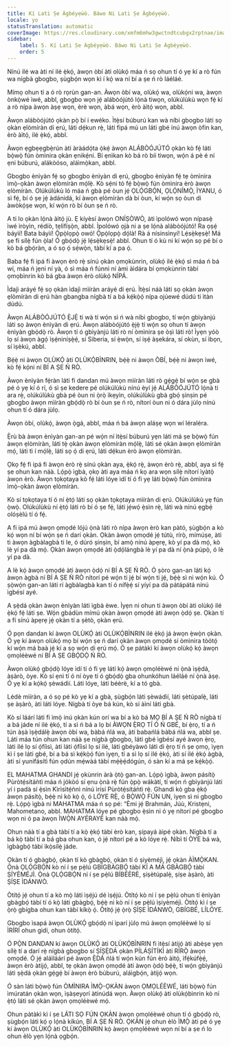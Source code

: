 ```yaml
---
title: Kí Lati Ṣe Àgbéyẹ̀wò. Báwo Ni Lati Ṣe Àgbéyẹ̀wò.
locale: yo
statusTranslation: automatic
coverImage: https://res.cloudinary.com/xmfm6mhw3gwctndtcubgx2rptnae/image/upload/v1740337243/small_cover_educacion_fundamental_a051170f1c.webp
sidebar:
    label: 5. Kí Lati Ṣe Àgbéyẹ̀wò. Báwo Ni Lati Ṣe Àgbéyẹ̀wò.
    order: 5
---
```

Nínú ilé wa àti ní ilé ẹ̀kọ́, àwọn òbí àti olùkọ́ máa ń sọ ohun tí ó yẹ kí a rò fún wa nígbà gbogbo, ṣùgbọ́n wọn kì í kọ́ wa ní bí a ṣe ń rò láéláé.

Mímọ ohun tí a ó rò rọrùn gan-an. Àwọn òbí wa, olùkọ́ wa, olùkọ́ni wa, àwọn ònkọ̀wé ìwé, abbl, gbogbo wọn jẹ́ alábòójútó lọ́nà tiwọn, olúkúlùkù wọn fẹ́ kí a rò nípa àwọn àṣẹ wọn, èrè wọn, àbá wọn, èrò àìtọ́ wọn, abbl.

Àwọn alábòójútó ọkàn pọ̀ bí i ewéko. Ìtẹ̀sí búburú kan wà níbi gbogbo láti sọ ọkàn ẹlòmíràn di ẹrú, láti dẹ́kun rẹ̀, láti fipá mú un láti gbé inú àwọn òfin kan, èrò àìtọ́, ilé ẹ̀kọ́, abbl.

Àwọn ẹgbẹẹgbẹ̀rún àti àràádọ́ta ọ̀kẹ́ àwọn ALÁBÒÓJÚTÓ ọkàn kò fẹ́ láti bọ̀wọ̀ fún òmìnira ọkàn ẹnikẹ́ni. Bí ẹnìkan kò bá rò bíi tiwọn, wọ́n á pè é ní ẹni búburú, alákòóso, aláìmọ̀kan, abbl.

Gbogbo ènìyàn fẹ́ sọ gbogbo ènìyàn di ẹrú, gbogbo ènìyàn fẹ́ tẹ òmìnira ìmọ̀-ọkàn àwọn ẹlòmíràn mọ́lẹ̀. Kò sẹ́ni tó fẹ́ bọ̀wọ̀ fún òmìnira èrò àwọn ẹlòmíràn. Olúkúlùkù ló máa ń gbà pé òun jẹ́ ỌLỌ́GBỌ́N, ỌLỌ́NÍMỌ̀, ÌYANU, ó sì fẹ́, bí ó ṣe jẹ́ àdánidá, kí àwọn ẹlòmíràn dà bí òun, kí wọ́n sọ òun di àwòkọ́ṣe wọn, kí wọ́n rò bí òun ṣe ń rò.

A ti lo ọkàn lọ́nà àìtọ́ jù. Ẹ kíyèsí àwọn ONÍṢÒWÒ, àti ìpolówó wọn nípasẹ̀ ìwé ìròyìn, rédíò, tẹlifíṣọ̀n, abbl. Ìpolówó ọjà ni a ṣe lọ́nà alábòójútó! Ra ọṣẹ́ báyìí! Bata báyìí! Ọ̀pọ̀lọpọ̀ owó! Ọ̀pọ̀lọpọ̀ dọ́là! Rà á nísinsìnyí! Lẹ́sẹ̀kẹsẹ̀! Má ṣe fi sílẹ̀ fún ọ̀la! Ó gbọ́dọ̀ jẹ́ lẹ́sẹ̀kẹsẹ̀! abbl. Ohun tí ó kù ni kí wọ́n sọ pé bí o kò bá gbọ́ràn, a ó sọ ọ́ sẹ́wọ̀n, tàbí kí a pa ọ́.

Baba fẹ́ fi ipá fi àwọn èrò rẹ̀ sínú ọkàn ọmọkùnrin, olùkọ́ ilé ẹ̀kọ́ sì máa ń bá wí, máa ń jẹni ní yà, ó sì máa ń fúnni ní àmì àìdára bí ọmọkùnrin tàbí ọmọbìnrin kò bá gba àwọn èrò olùkọ́ NÍPÁ.

Ìdajì aráyé fẹ́ sọ ọkàn ìdajì mìíràn aráyé di ẹrú. Ìtẹ̀sí náà láti sọ ọkàn àwọn ẹlòmíràn di ẹrú hàn gbangba nígbà tí a bá kẹ́kọ̀ọ́ nípa ojúewé dúdú ti ìtàn dúdú.

Àwọn ALÁBÒÓJÚTÓ Ẹ̀JẸ́ ti wà tí wọ́n sì ń wà níbi gbogbo, tí wọ́n gbìyànjú láti sọ àwọn ènìyàn di ẹrú. Àwọn alábòójútó ẹ̀jẹ̀ tí wọ́n sọ ohun tí àwọn ènìyàn gbọ́dọ̀ rò. Àwọn tí ó gbìyànjú láti rò ní òmìnira ṣe òṣì láti rò! Ìyẹn yóò lọ sí àwọn àgọ́ ìṣẹ́niníṣẹ̀ẹ́, sí Siberia, sí ẹ̀wọ̀n, sí iṣẹ́ àṣekára, sí okùn, sí ìbọn, sí ìṣèkú, abbl.

Bẹ́ẹ̀ ni àwọn OLÙKỌ́ àti OLÙKỌ́BÌNRIN, bẹ́ẹ̀ ni àwọn ÒBÍ, bẹ́ẹ̀ ni àwọn ìwé, kò fẹ́ kọ́ni ní BÍ A ṢE Ń RÒ.

Àwọn ènìyàn fẹ́ràn láti fi dandan mú àwọn mìíràn láti rò gẹ́gẹ́ bí wọ́n ṣe gbà pé ó yẹ kí ó rí, ó sì ṣe kedere pé olúkúlùkù nínú èyí jẹ́ ALÁBÒÓJÚTÓ lọ́nà ti ara rẹ̀, olúkúlùkù gbà pé òun ni ọ̀rọ̀ ìkẹyìn, olúkúlùkù gbà gbọ́ ṣinṣin pé gbogbo àwọn mìíràn gbọ́dọ̀ rò bí òun ṣe ń rò, nítorí òun ni ó dára jùlọ nínú ohun tí ó dára jùlọ.

Àwọn òbí, olùkọ́, àwọn ọ̀gá, abbl, máa ń bá àwọn aláṣẹ wọn wí léraléra.

Ẹ̀rù bà àwọn ènìyàn gan-an pé wọ́n ní ìtẹ̀sí búburú yẹn láti má ṣe bọ̀wọ̀ fún àwọn ẹlòmíràn, láti tẹ̀ ọkàn àwọn ẹlòmíràn mọ́lẹ̀, láti sé ọkàn àwọn ẹlòmíràn mọ́, láti tì í mọ́lẹ̀, láti sọ ọ́ di ẹrú, láti dẹ́kun èrò àwọn ẹlòmíràn.

Ọkọ fẹ́ fi ipá fi àwọn èrò rẹ̀ sínú ọkàn aya, ẹ̀kọ́ rẹ̀, àwọn èrò rẹ̀, abbl, aya sì fẹ́ ṣe ohun kan náà. Lọ́pọ̀ ìgbà, ọkọ àti aya máa ń kọ ara wọn sílẹ̀ nítorí ìyàtọ̀ àwọn èrò. Àwọn tọkọtaya kò fẹ́ láti lóye ìdí tí ó fi yẹ láti bọ̀wọ̀ fún òmìnira ìmọ̀-ọkàn àwọn ẹlòmíràn.

Kò sí tọkọtaya tí ó ní ẹ̀tọ́ láti sọ ọkàn tọkọtaya mìíràn di ẹrú. Olúkúlùkù yẹ fún ọ̀wọ̀. Olúkúlùkù ní ẹ̀tọ́ láti rò bí ó ṣe fẹ́, láti jẹ́wọ́ ẹ̀sìn rẹ̀, láti wà nínú ẹgbẹ́ olóṣèlú tí ó fẹ́.

A fi ipá mú àwọn ọmọdé lójú ọ̀nà láti rò nípa àwọn èrò kan pàtó, ṣùgbọ́n a kò kọ́ wọn ní bí wọ́n ṣe ń darí ọkàn. Ọkàn àwọn ọmọdé jẹ́ tútù, rírọ̀, mímúṣe, àti ti àwọn àgbàlagbà ti le, ó dúró ṣinṣin, bí amọ̀ nínú àpẹrẹ, kò yí pa dà mọ́, kò lè yí pa dà mọ́. Ọkàn àwọn ọmọdé àti ọ̀dọ́lángbà lè yí pa dà ní ọ̀nà púpọ̀, ó lè yí pa dà.

A lè kọ́ àwọn ọmọdé àti àwọn ọ̀dọ́ ní BÍ A ṢE Ń RÒ. Ó ṣòro gan-an láti kọ́ àwọn àgbà ní BÍ A ṢE Ń RÒ nítorí pé wọ́n ti jẹ́ bí wọ́n ti jẹ́, bẹ́ẹ̀ sì ni wọ́n kú. Ó ṣọ̀wọ́n gan-an láti rí àgbàlagbà kan tí ó nífẹ̀ẹ́ sí yíyí pa dà pátápátá nínú ìgbésí ayé.

A ṣẹ̀dá ọkàn àwọn ènìyàn láti ìgbà èwe. Ìyẹn ni ohun tí àwọn òbí àti olùkọ́ ilé ẹ̀kọ́ fẹ́ láti ṣe. Wọ́n gbádùn mímú ọkàn àwọn ọmọdé àti àwọn ọ̀dọ́ ṣe. Ọkàn tí a fi sínú àpẹrẹ jẹ́ ọkàn tí a ṣètò, ọkàn ẹrú.

Ó pọn dandan kí àwọn OLÙKỌ́ àti OLÙKỌ́BÌNRIN ilé ẹ̀kọ́ já àwọn ẹ̀wọ̀n ọkàn. Ó yẹ kí àwọn olùkọ́ mọ bí wọ́n ṣe ń darí ọkàn àwọn ọmọdé sí òmìnira tòótọ́ kí wọ́n má baà jẹ́ kí a sọ wọ́n di ẹrú mọ́. Ó ṣe pàtàkì kí àwọn olùkọ́ kọ́ àwọn ọmọléèwé ní BÍ A ṢE GBỌ́DỌ̀ Ń RÒ.

Àwọn olùkọ́ gbọ́dọ̀ lóye ìdí tí ó fi yẹ láti kọ́ àwọn ọmọléèwé ní ọ̀nà ìṣẹ̀dá, àṣàrò, òye. Kò sí ẹni tí ó ní òye tí ó gbọ́dọ̀ gba ohunkóhun láéláé ní ọ̀nà àṣẹ. Ó yẹ kí a kọ́kọ́ ṣèwádìí. Láti lóye, láti béèrè, kí a tó gbà.

Lédè mìíràn, a ó sọ pé kò yẹ kí a gbà, ṣùgbọ́n láti ṣèwádìí, láti ṣètúpalẹ̀, láti ṣe àṣàrò, àti láti lóye. Nígbà tí òye bá kún, kò sí àìní láti gbà.

Kò sí láárí láti fi ìmọ̀ inú ọkàn kún orí wa bí a kò bá MỌ BÍ A ṢE Ń RÒ nígbà tí a bá jáde ní ilé ẹ̀kọ́, tí a sì ń bá a lọ bí ÀWỌN Ẹ̀RỌ TÍ Ó Ń GBÉ, bí ẹ̀rọ, tí a ń tún àṣà ìṣẹ̀dálẹ̀ àwọn òbí wa, bàbá ńlá wa, àti babańlá bàbá ńlá wa, abbl ṣe. Láti máa tún ohun kan náà ṣe nígbà gbogbo, láti gbé ìgbésí ayé àwọn ẹ̀rọ, láti ilé lọ sí ọ́fíìsì, àti láti ọ́fíìsì lọ sí ilé, láti gbéyàwó láti di ẹ̀rọ tí ń ṣe ọmọ, ìyẹn kì í ṣe láti gbé, bí a bá sì kẹ́kọ̀ọ́ fún ìyẹn, tí a sì lọ sí ilé ẹ̀kọ́, àti sí ilé ẹ̀kọ́ àgbà, àti sí yunifásítì fún ọdún mẹ́wàá tàbí mẹ́ẹ̀ẹ́dógún, ó sàn kí a má ṣe kẹ́kọ̀ọ́.

EL MAHATMA GHANDI jẹ́ ọkùnrin àrà ọ̀tọ̀ gan-an. Lọ́pọ̀ ìgbà, àwọn pásítọ̀ Pùròtẹ́sítáǹtì máa ń jókòó sí ẹnu ọ̀nà rẹ̀ fún ọ̀pọ̀ wákàtí, tí wọ́n ń gbìyànjú láti yí i padà sí ẹ̀sìn Kìrìsìtẹ́ǹnì nínú ìrísí Pùròtẹ́sítáǹtì rẹ̀. Ghandi kò gba ẹ̀kọ́ àwọn pásítọ̀, bẹ́ẹ̀ ni kò kọ̀ ọ́, ó LÓYE RẸ̀, ó BỌ̀WỌ̀ FÚN UN, ìyẹn sì ni gbogbo rẹ̀. Lọ́pọ̀ ìgbà ni MAHATMA máa ń sọ pé: “Èmi jẹ́ Brahmán, Júù, Kristẹni, Mahometano, abbl. MAHATMA lóye pé gbogbo ẹ̀sìn ni ó yẹ nítorí pé gbogbo wọn ni ó pa àwọn ÌWỌ̀N AYÉRAYÉ kan náà mọ́.

Ohun náà tí a gbà tàbí tí a kọ̀ ẹ̀kọ́ tàbí èrò kan, ṣípayá àìpé ọkàn. Nígbà tí a bá kọ̀ tàbí tí a bá gba ohun kan, ó jẹ́ nítorí pé a kò lóye rẹ̀. Níbì tí ÒYE bá wà, ìgbàgbọ́ tàbí ìkọ̀sílẹ̀ jáde.

Ọkàn tí ó gbàgbọ́, ọkàn tí kò gbàgbọ́, ọkàn tí ó ṣiyèméjì, jẹ́ ọkàn ÀÌMỌ̀KAN. Ọ̀nà ỌLỌ́GBỌ́N kò ní í ṣe pẹ̀lú GBÍGBÀGBỌ́ tàbí KÍ A MÁ GBÀGBỌ́ tàbí ṢÍYÈMÉJÌ. Ọ̀nà ỌLỌ́GBỌ́N ní í ṣe pẹ̀lú BÍBÉÈRÈ, ṣíṣètúpalẹ̀, ṣíṣe àṣàrò, àti ṢÍṢE ÌDÁNWÒ.

Òtítọ́ jẹ́ ohun tí a kò mọ̀ láti ìṣẹ́jú dé ìṣẹ́jú. Òtítọ́ kò ní í ṣe pẹ̀lú ohun tí ènìyàn gbàgbọ́ tàbí tí ó kọ̀ láti gbàgbọ́, bẹ́ẹ̀ ni kò ní í ṣe pẹ̀lú ìṣiyèméjì. Òtítọ́ kì í ṣe ọ̀rọ̀ gbígba ohun kan tàbí kíkọ̀ ọ́. Òtítọ́ jẹ́ ọ̀rọ̀ ṢÍṢE ÌDÁNWÒ, GBÍGBÉ, LÍLÓYE.

Gbogbo ìsapá àwọn OLÙKỌ́ gbọ́dọ̀ ní ìparí jùlọ mú àwọn ọmọléèwé lọ sí ÌRÍRÍ ohun gidi, ohun òtítọ́.

Ó PỌ̀N DANDAN kí àwọn OLÙKỌ́ àti OLÙKỌ́BÌNRIN fi ìtẹ̀sí àtijọ́ àti abèṣe yẹn sílẹ̀ tí a darí rẹ̀ nígbà gbogbo sí ṢÍṢẸ̀DÁ ọkàn PÍLÁṢÍTÍKÌ àti RÍRỌ̀ àwọn ọmọdé. Ó jẹ́ aláìláárí pé àwọn Ẹ̀DÁ ńlá tí wọ́n kún fún èrò àìtọ́, ìfẹ́kúfẹ̀ẹ́, àwọn èrò àtijọ́, abbl, tẹ ọkàn àwọn ọmọdé àti àwọn ọ̀dọ́ bẹ́ẹ̀, tí wọ́n gbìyànjú láti ṣẹ̀dá ọkàn gẹ́gẹ́ bí àwọn èrò búburú, aláìgbọ́n, àtijọ́ wọn.

Ó sàn láti bọ̀wọ̀ fún ÒMÌNIRA ÌMỌ̀-ỌKÀN àwọn ỌMỌLÉÈWÉ, láti bọ̀wọ̀ fún ìmúratán ọkàn wọn, ìṣàṣeyọrí àtinúdá wọn. Àwọn olùkọ́ àti olùkọ́bìnrin kò ní ẹ̀tọ́ láti sé ọkàn àwọn ọmọléèwé mọ́.

Ohun pàtàkì kì í ṣe LÁTI SỌ FÚN ỌKÀN àwọn ọmọléèwé ohun tí ó gbọ́dọ̀ rò, ṣùgbọ́n láti kọ́ ọ lọ́nà kíkún, BÍ A ṢE Ń RÒ. ỌKÀN jẹ́ ohun èlò ÌMỌ̀ àti pé ó yẹ kí àwọn OLÙKỌ́ àti OLÙKỌ́BÌNRIN kọ́ àwọn ọmọléèwé wọn ní bí a ṣe ń lo ohun èlò yẹn lọ́nà ọgbọ́n.


